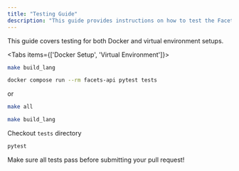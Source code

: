 ```yaml
---
title: "Testing Guide"
description: "This guide provides instructions on how to test the Facets Knowledge Panels project. It covers both Docker-based and virtual environment setups, including commands for building and running tests."
---
```



<Callout type="info">
  This guide covers testing for both Docker and virtual environment setups.
</Callout>

<Tabs items={['Docker Setup', 'Virtual Environment']}>
<Tab value="Docker Setup">

<Steps>
<Step title="Build Language Dependencies">

```bash title="Build Language Files"
make build_lang
```

</Step>
<Step title="Run Tests">

```bash title="Run Tests with Docker"
docker compose run --rm facets-api pytest tests
```

or

```bash title="Run All Tests"
make all
```

</Step>
</Steps>

</Tab>
<Tab value="Virtual Environment">

<Steps>
<Step title="Build Language Dependencies">

```bash title="Build Language Files"
make build_lang
```

</Step>
<Step title="Check Tests Directory">

Checkout `tests` directory

</Step>
<Step title="Run Tests">

```bash title="Run Tests with Pytest"
pytest
```

</Step>
</Steps>

</Tab>
</Tabs>

<Callout type="info">
  Make sure all tests pass before submitting your pull request!
</Callout>
